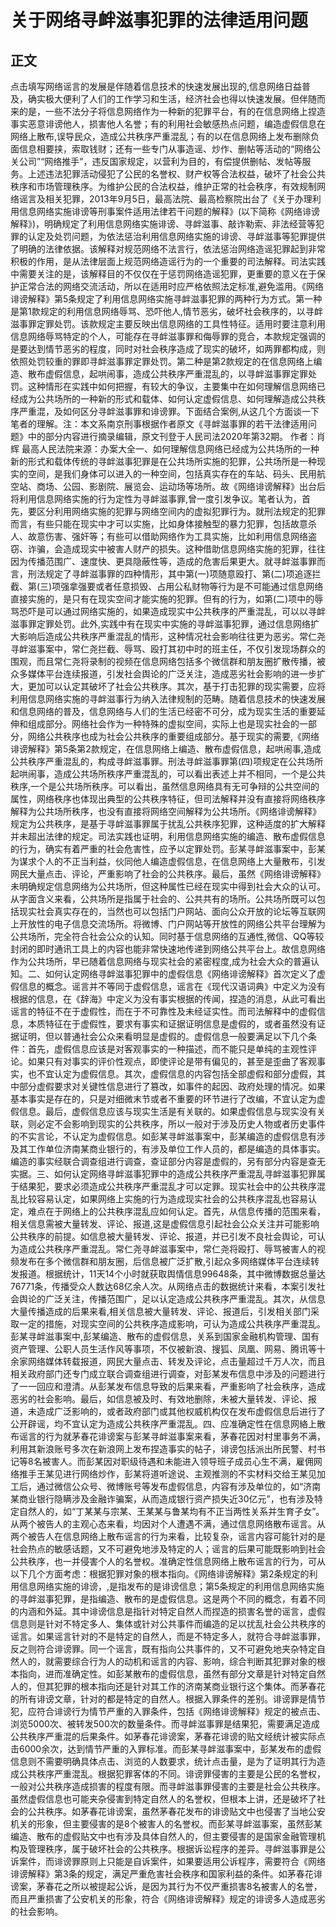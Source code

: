 # 关于网络寻衅滋事犯罪的法律适用问题
## 正文
点击填写网络谣言的发展是伴随着信息技术的快速发展出现的,信息网络日益普及，确实极大便利了人们的工作学习和生活，经济社会也得以快速发展。但伴随而来的是，一些不法分子将信息网络作为一种新的犯罪平台，有的在信息网络上捏造事实恶意诽谤他人，损害他人名誉；有的利用社会敏感热点问题，编造虚假信息在网络上散布,误导民众，造成公共秩序严重混乱；有的以在信息网络上发布删除负面信息相要挟，索取钱财；还有一些专门从事造谣、炒作、删帖等活动的“网络公关公司”“网络推手”，违反国家规定，以营利为目的，有偿提供删帖、发帖等服务。上述违法犯罪活动侵犯了公民的名誉权、财产权等合法权益，破坏了社会公共秩序和市场管理秩序。为维护公民的合法权益，维护正常的社会秩序，有效规制网络谣言及相关犯罪，2013年9月5日，最高法院、最高检察院出台了《关于办理利用信息网络实施诽谤等刑事案件适用法律若干问题的解释》(以下简称《网络诽谤解释》)，明确规定了利用信息网络实施诽谤、寻衅滋事、敲诈勒索、非法经营等犯罪的认定及处罚问题，为依法惩治利用信息网络实施的诽谤、寻衅滋事等犯罪提供了明确的法律依据。该解释对规范网络不法言行，依法惩治网络造谣犯罪起到非常积极的作用，是从法律层面上规范网络造谣行为的一个重要的司法解释。司法实践中需要关注的是，该解释目的不仅仅在于惩罚网络造谣犯罪，更重要的意义在于保护正常合法的网络交流活动，所以在适用时应严格依照法定标准,避免滥用。《网络诽谤解释》第5条规定了利用信息网络实施寻衅滋事犯罪的两种行为方式。第一种是第1款规定的利用信息网络辱骂、恐吓他人,情节恶劣，破坏社会秩序的，以寻衅滋事罪定罪处罚。该款规定主要反映出信息网络的工具性特征。适用时要注意利用信息网络辱骂特定的个人，可能存在寻衅滋事罪和侮辱罪的竞合，本款规定强调的是要达到情节恶劣的程度，同时对社会秩序造成了现实的破坏，如两罪都构成，则依照处罚较重的罪即寻衅滋事罪定罪处罚。第二种是第2款规定的在信息网络上编造、散布虚假信息，起哄闹事，造成公共秩序严重混乱的，以寻衅滋事罪定罪处罚。这种情形在实践中如何把握，有较大的争议，主要集中在如何理解信息网络已经成为公共场所的一种新的形式和载体、如何认定虚假信息、如何理解造成公共秩序严重混，及如何区分寻衅滋事罪和诽谤罪。下面结合案例,从这几个方面谈一下笔者的理解。注：本文系南京刑事根据作者原文《寻衅滋事罪的若干法律适用问题》中的部分内容进行摘录编辑，原文刊登于人民司法2020年第32期。 作者：肖 辉  最高人民法院来源：办案大全一、如何理解信息网络已经成为公共场所的一种新的形式和载体传统的寻衅滋事犯罪是在公共场所实施的犯罪，公共场所是一种现实的空间，是我们身体可以进入的一种空间，包括真实存在的车站、码头、民用航空站、商场、公园、影剧院、展览会、运动场等场所。故《网络诽谤解释》出台后将利用信息网络实施的行为定性为寻衅滋事罪,曾一度引发争议。笔者认为，首先，要区分利用网络实施的犯罪与网络空间内的虚拟犯罪行为。就刑法规定的犯罪而言，有些只能在现实中才可以实施，比如身体接触型的暴力犯罪，包括故意杀人、故意伤害、强奸等；有些可以借助网络作为工具实施，比如利用信息网络盗窃、诈骗，会造成现实中被害人财产的损失。这种借助信息网络实施的犯罪，往往因为传播范围广、速度快、更具隐蔽性等，造成的危害后果更大。就寻衅滋事罪而言，刑法规定了寻衅滋事罪的四种情形，其中第(一)项随意殴打、第(二)项追逐拦截、第(三)项强拿强要或者任意损毁、占用公私财物等行为是不可能通过信息网络直接实施的，是只有在现实空间才能实施的犯罪。但有的行为，如第(二)项中的辱骂恐吓是可以通过网络实施的，如果造成现实中公共秩序的严重混乱，可以以寻衅滋事罪定罪处罚。此外,实践中有在现实中实施的寻衅滋事犯罪，通过信息网络扩大影响后造成公共秩序严重混乱的情形，这种情况社会影响往往更为恶劣。常仁尧寻衅滋事案中，常仁尧拦截、辱骂、殴打其初中时的班主任，不仅引发现场群众的围观，而且常仁尧将录制的视频在信息网络包括多个微信群和朋友圈扩散传播，被众多媒体平台连续报道，引发社会舆论的广泛关注，造成恶劣社会影响的进一步扩大，更加可以认定其破坏了社会公共秩序。其次，基于打击犯罪的现实需要，应将利用信息网络实施的寻衅滋事行为纳入法律规制的范畴。随着信息技术的快速发展和信息网络的普及，信息网络与人们的生活已经密不可分，成为现实生活的重要延伸和组成部分。网络社会作为一种特殊的虚拟空间，实际上也是现实社会的一部分，网络公共秩序也成为社会公共秩序的重要组成部分。基于现实的需要,《网络诽谤解释》第5条第2款规定，在信息网络上编造、散布虚假信息，起哄闹事,造成公共秩序严重混乱的，构成寻衅滋事罪。刑法寻衅滋事罪第(四)项规定在公共场所起哄闹事，造成公共场所秩序严重混乱的，可以看出表述上并不相同，一个是公共秩序,一个是公共场所秩序。可以看出，虽然信息网络具有无可争辩的公共空间的属性，网络秩序也体现出典型的公共秩序特征，但司法解释并没有直接将网络秩序解释为公共场所秩序，也没有直接将网络空间解释为公共场所。《网络诽谤解释》规定为公共秩序，是基于寻衅滋事罪属于扰乱公共秩序犯罪，这种适度的扩大解释并未超出法律的规定。司法实践也证明，利用信息网络实施的编造、散布虚假信息的行为，确实有着严重的社会危害性，应予以定罪处罚。彭某寻衅滋事案中，彭某为谋求个人的不正当利益，伙同他人编造虚假信息，在信息网络上大量散布，引发网民大量点击、评论，严重影响了社会的公共秩序。最后，虽然《网络诽谤解释》未明确规定信息网络为公共场所，但这种属性已经在现实中得到社会大众的认可。从字面含义来看，公共场所是指属于社会的、公共共有的场所。公共场所既可以包括现实社会真实存在的，当然也可以包括门户网站、面向公众开放的论坛等互联网上开放性的电子信息交流场所。将微博、门户网站等开放性的网络公共平台理解为公共场所，完全符合社会公众的认知。同时基于信息网络的互通性,微信、QQ等较封闭的即时通讯工具上的内容也能非常快速地传递到网络公共平台上。故信息网络作为公共场所，早已随着信息网络与现实社会的紧密程度,成为社会大众的普遍认知。二、如何认定网络寻衅滋事犯罪中的虚假信息《网络诽谤解释》首次定义了虚假信息的概念。谣言并不等同于虚假信息，谣言在《现代汉语词典》中定义为没有根据的信息，在《辞海》中定义为没有事实根据的传闻，捏造的消息，从此可看出谣言的特征不在于虚假性，而在于不可靠性及未经证实性。而司法解释中的虚假信息，本质特征在于虚假性，要求有事实和证据证明信息是虚假的，或者虽然没有证据证明，但以普通社会公众来看明显是虚假的。虚假信息一般要满足以下几个条件：首先，虚假信息应该是对客观事实的一种描述，而不能只是单纯的主观性评论。如果只有对事实的评价性观点，即使评论是带有偏见的，甚至是歪曲了客观事实，也不宜认定为虚假信息。其次，虚假信息的内容包括全部虚假和部分虚假，其中部分虚假要求对关键性信息进行了篡改，如事件的起因、政府处理的情况。如果基本事实是存在的，只是对细微末节或者不重要的环节进行了改编，不宜认定为虚假信息。最后，虚假信息应该与现实生活是有关联的。如果虚假信息与现实没有关联，则必定不会影响到现实的公共秩序，所以一般对于涉及历史人物或者历史事件的不实言论，不认定为虚假信息。如彭某寻衅滋事案中，彭某编造的虚假信息有涉及其工作单位济南某商业银行的，有涉及单位工作人员的，都是编造的具体事实。编造的事实经联合调查组进行调查，查证部分内容是虚假的，另有部分内容是查无实据。三、如何认定网络寻衅滋事犯罪中的造成公共秩序严重混乱寻衅滋事犯罪属于结果犯，要求必须造成公共秩序严重混乱才可以定罪。现实社会中的公共秩序混乱比较容易认定，如果网络上实施的行为造成现实社会的公共秩序混乱也容易认定，难点在于网络上的公共秩序混乱应如何认定。首先，从信息传播的范围来看，相关信息需被大量转发、评论、报道,这是虚假信息引起社会公众关注并可能影响公共秩序的前提。如信息被大量转发、评论、报道，并已引发不良社会舆论，可认为造成公共秩序严重混乱。常仁尧寻衅滋事案中，常仁尧将殴打、辱骂被害人的视频发布在多个微信群和朋友圈，后信息被广泛扩散,引起众多网络媒体平台连续转发报道。根据统计，11天14个小时就获取舆情信息99648条，其中微博数据总量达76771条，传播受众人数达68亿余人次。从网络点击的数据统计来看，本案引发社会舆论的广泛关注，传播范围广，足以认定造成公共秩序严重混乱。其次，从信息大量传播造成的后果来看,相关信息被大量转发、评论、报道后，引发相关部门采取一定的措施，对现实空间的公共秩序造成影响，可认为造成公共秩序严重混乱。彭某寻衅滋事案中,彭某编造、散布的虚假信息，关系到国家金融机构管理、国有资产管理、公职人员生活作风等事项，不仅被新浪、搜狐、凤凰、网易、腾讯等十余家网络媒体转载报道，网民大量点击、转发及评论，点击量超过千万人次，而且相关政府部门还专门成立联合调查组进行调查，对彭某发布信息中涉及的问题进行了一一回应和澄清。从彭某发布信息导致的后果来看，严重影响了社会秩序，造成恶劣的社会影响。最后，如信息被及时、有效地删除，未被大量转发、评论、报道，未造成广泛影响的，或者政府部门或其他权威机构仅在发布虚假信息后进行了公开辟谣，均不宜认定为造成公共秩序严重混乱。四、应准确定性在信息网絡上散布谣言的行为就茅春花诽谤案与彭某寻衅滋事案来看，茅春花因对村里事务不满，利用其新浪账号多次在新浪网上发布捏造事实的帖子，诽谤包括派出所民警、村书记等8名被害人。而彭某因对职级待遇和未能进入领导班子成员心生不满，雇佣网络推手王某见进行网络炒作，彭某将道听途说、主观推测的不实材料交给王某见加工后，通过微信公众号、微博账号等发布虚假信息，内容有涉及单位的，如“济南某商业银行隐瞒涉及金融诈骗案，从而造成银行资产损失近30亿元”，也有涉及特定自然人的，如“丁某某与宗某、王某某与鲁某均有不正当两性关系并生育子女”。从两个被告人的主观心态来看，均因对个人遭遇不满，通过信息网络散布谣言。从两个被告人在信息网络上散布谣言的行为来看，比较复杂，谣言内容可能针对的是社会热点的敏感话题，又不可避免地涉及特定的人；谣言的后果可能既影响到社会公共秩序，也一并侵害个人的名誉权。准确定性信息网络上散布谣言的行为，可从以下几个方面考虑：根据犯罪对象的根本指向。《网络诽谤解释》第2条规定的利用信息网络实施的诽谤，,是指发布的是诽谤信息；第5条规定的利用信息网络实施的寻衅滋事犯罪，是指编造、散布的是虚假信息。这是两个不同的概念，有着不同的内涵和外延。其中诽谤信息是指针对特定自然人而捏造的损害名誉的谣言，虚假信息则是针对不特定多人、集体或针对公共事件而编造的足以扰乱社会公共秩序的谣言。如果谣言针对的不是特定的自然人，而是不特定多人，就符合寻衅滋事罪，反之则符合诽谤罪。同一个谣言，既有指向公共事件的，又不可避免地夹杂特定自然人的，就需要综合行为人的动机和谣言的内容、影响，综合判断其犯罪对象的根本指向，进而准确定性。如彭某散布的虚假信息，虽然有部分文章是针对特定自然人的，但其犯罪的根本指向还是针对其工作的济南某商业银行这个集体。而茅春花的所有诽谤文章，针对的都是特定的自然人。根据入罪条件的差别。诽谤罪是情节犯，应符合诽谤行为情节严重的入罪条件，包括《网络诽谤解释》规定的被点击、浏览5000次、被转发500次的数量条件。而寻衅滋事罪是结果犯，需要满足造成公共秩序严重混的后果条件。如茅春花诽谤案，茅春花诽谤的贴文经统计被实际点击6000余次，达到情节严重的入罪标准。而彭某寻衅滋事案中，彭某发布的虚假信息则不需要明确具体点击、浏览的人数要求，统计点击量，是为了证明其行为造成公共秩序严重混乱。根据犯罪客体的不同。诽谤罪侵害的主要是公民的名誉权，一般对公共秩序造成损害的程度有限。而寻衅滋事罪侵害的主要是社会公共秩序。虽然虚假信息也可能夹杂侵害到特定自然人的名誉权，但根本上讲，还是破坏了社会的公共秩序。如茅春花诽谤案，虽然茅春花发布的诽谤贴文中也侵害了当地公安机关的形象，但主要侵害的是8个被害人的名誉权。而彭某寻衅滋事案，虽然彭某编造、散布的虚假贴文中也有涉及具体自然人的，但主要侵害的是国家金融管理机构及管理秩序，属于破坏社会的公共秩序。根据诉讼程序的差异。寻衅滋事罪是公诉案件，而诽谤罪原则上只能是自诉案件，如果要适用公诉程序，需要符合《网络诽谤解释》第3条的规定，满足严重危害社会秩序和国家利益的条件。如茅春花诽谤案，茅春花之所以被提起公诉，是因为其行为不仅严重损害8名被害人的名誉，而且严重损害了公安机关的形象，符合《网络诽谤解释》规定的诽谤多人造成恶劣的社会影响。